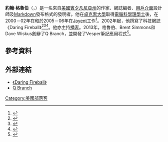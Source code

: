 {{NoteTA|G1=IT}}<!--{{about|the writer and UI designer|the early LGBT rights activist known as John Gruber|James Gruber|other uses|Jonathan Gruber (disambiguation)}}-->
{{Infobox writer
| name        = 約翰·格魯伯<br>John Gruber
| image       = John Gruber, 2009 (cropped).jpg
| imagesize     = 
| caption     = 
| pseudonym   =
| birth_name   =
| birth_date   = {{birth year and age|1973}}
| birth_place  =
| death_date   =
| death_place  =
| spouse      = Amy Jane Gruber
| occupation  = [[專欄作家|專欄作家]]
| nationality =
| citizenship = {{USA}}
| period      =
| genre       =
| subject     = [[設計|設計]]、[[科技|科技]]、[[蘋果公司|蘋果公司]]
| movement    =
| notableworks = [[Markdown|Markdown]]、《Daring Fireball》、{{le|The Talk Show (播客)|The Talk Show (podcast)|The Talk Show}}、Vesper
| website = {{URL|http://daringfireball.net/}}{{En icon}}
}}
'''約翰·格魯伯'''（{{lang-en|John Gruber}}，{{bd|1973年|||}}）是一名來自[[美國|美國]][[賓夕凡尼亞州|賓夕凡尼亞州]]的作家、網誌編者、[[用戶介面|用戶介面]]設計師及[[Markdown|Markdown]]發布格式的發明者。他在[[卓克索大學|卓克索大學]]取得[[電腦科學|電腦科學]][[理學士|理學士]]後，在2000－02年在{{le|Bare Bones Software|Bare Bones Software}}和於2005－06年在[[Joyent|Joyent]]工作<ref>{{cite news|title=John Gruber: A Mix of the Technical, the Artful, the Thoughtful, and the Absurd|work=ShawnBlanc.net|date=2008-02-19|url=http://shawnblanc.net/2008/interview-john-gruber/|accessdate=2008-10-23|archive-date=2008-10-16|archive-url=https://web.archive.org/web/20081016041843/http://shawnblanc.net/2008/interview-john-gruber/|dead-url=no}}</ref>。2002年起，他撰寫了科技網誌《Daring Fireball》<ref>{{cite news|title=The blogosphere: Are blogs worth the hype?|work=CNET News|date=2004-08-10|url=http://news.cnet.com/Editors-Picks-The-blogosphere-Are-blogs-worth-the-hype/2009-1025_3-5302954.html|accessdate=2008-10-23|archive-date=2013-11-01|archive-url=https://web.archive.org/web/20131101135234/http://news.cnet.com/Editors-Picks-The-blogosphere-Are-blogs-worth-the-hype/2009-1025_3-5302954.html|dead-url=no}}</ref><ref>{{cite news|title=News.com's Blog 100|work=CNET News|date=2005-10-07|url=http://news.cnet.com/News.coms-Blog-100/2009-12_3-5887900.html|accessdate=2008-10-23|archive-date=2013-11-01|archive-url=https://web.archive.org/web/20131101135325/http://news.cnet.com/News.coms-Blog-100/2009-12_3-5887900.html|dead-url=no}}</ref><ref>{{cite news|title=Laptop nation|work=Macworld|date=2007-03-05|url=http://w.macworld.com/article/56520/2007/03/aprileic.html|accessdate=2008-10-23}}{{dead link|date=2018年1月 |bot=InternetArchiveBot |fix-attempted=yes }}</ref>。他亦主持[[播客|播客]]{{le|The Talk Show (播客)|The Talk Show (podcast)|The Talk Show}}。2013年，格魯伯、Brent Simmons和Dave Wiskus創辦了Q Branch，並開發了Vesper筆記應用程式<ref>{{cite web|url=http://vesperapp.co|title=Vesper|work=vesperapp.co|accessdate=2020-09-16|archive-date=2020-05-19|archive-url=https://web.archive.org/web/20200519184550/http://vesperapp.co/|dead-url=no}}</ref>。

==參考資料==
{{reflist}}

==外部連結==
*[http://daringfireball.net/ 《Daring Fireball》] {{Wayback|url=http://daringfireball.net/ |date=20110223085508 }}{{En icon}}
*[http://vesperapp.co Q Branch] {{Wayback|url=http://vesperapp.co/ |date=20200519184550 }}{{En icon}}

[[Category:美國部落客|Category:美國部落客]]